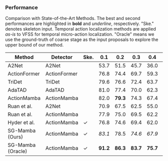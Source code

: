### Performance

Comparison with State-of-the-Art Methods.
The best and second performances are highlighted in **bold** and _underline_, respectively.
"Ske." denotes skeleton input. Temporal action localization methods are applied _as-is_ to VFSS for temporal micro-action localization.
"Oracle" means we use the ground-truth of coarse stage as the input proposals to explore the upper bound of our method.

| Method            | Detector     | Ske. | 0.1      | 0.2      | 0.3      | 0.4      | 0.5      | 0.6      | 0.7      | Avg.     |
| ----------------- | ------------ | ---- | -------- | -------- | -------- | -------- | -------- | -------- | -------- | -------- |
| A2Net             | A2Net        |      | 53.7     | 51.5     | 45.7     | 36.0     | 22.4     | 10.6     | 3.5      | 31.9     |
| ActionFormer      | ActionFormer |      | 76.8     | 74.4     | 69.7     | 59.3     | 48.8     | 38.5     | 24.6     | 56.0     |
| TriDet            | TriDet       |      | 79.6     | 76.6     | 72.4     | 63.7     | 53.1     | 40.9     | 26.2     | 58.9     |
| AdaTAD            | AdaTAD       |      | 81.0     | 77.4     | 70.0     | 62.3     | 54.4     | 42.1     | 24.8     | 58.9     |
| ActionMamba       | ActionMamba  |      | 82.0     | **79.3** | 74.3     | 67.4     | 53.1     | 37.1     | 19.9     | 59.0     |
| Ruan et al.       | A2Net        |      | 70.9     | 67.5     | 62.5     | 55.0     | 46.1     | 31.6     | 15.8     | 49.9     |
| Ruan et al.       | ActionMamba  |      | 77.9     | 75.0     | 69.5     | 62.2     | 54.8     | 45.2     | 28.9     | 59.1     |
| Hyder et al.      | ActionMamba  | ✓    | 76.8     | 74.6     | 69.4     | 62.0     | 56.2     | 45.2     | 30.8     | 59.3     |
| SG-Mamba (Ours)   | ActionMamba  | ✓    | _83.1_   | 78.5     | _74.6_   | _67.9_   | _59.0_   | _50.0_   | _37.2_   | _64.3_   |
| SG-Mamba (Oracle) | ActionMamba  | ✓    | **91.2** | **86.3** | **83.7** | **75.7** | **66.9** | **56.7** | **42.2** | **71.8** |
